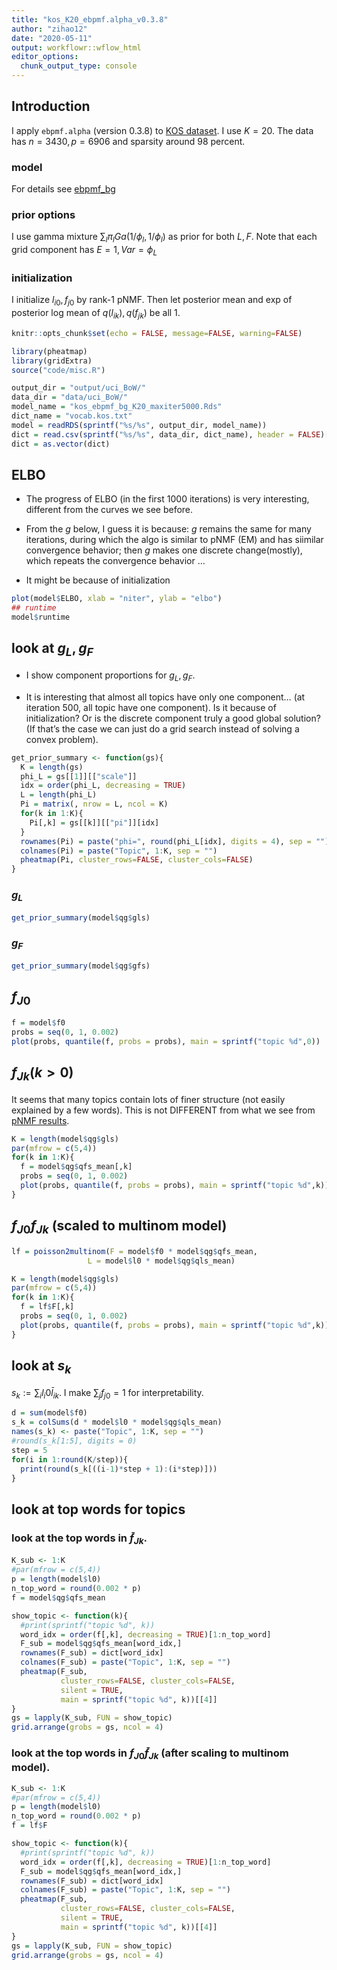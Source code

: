 ```yaml
---
title: "kos_K20_ebpmf.alpha_v0.3.8"
author: "zihao12"
date: "2020-05-11"
output: workflowr::wflow_html
editor_options:
  chunk_output_type: console
---
```


## Introduction
I apply `ebpmf.alpha` (version 0.3.8) to [KOS dataset](http://archive.ics.uci.edu/ml/machine-learning-databases/bag-of-words/). I use $K = 20$. The data has $n = 3430,p = 6906$ and sparsity around $98$ percent. 

### model
\begin{align}
    & X_{ij} = \sum_k Z_{ijk}\\
    & Z_{ijk} \sim Pois(l_{i0} f_{j0} l_{ik} f_{jk})\\
    & l_{ik} \sim g_{L, k}(.), f_{jk} \sim g_{F, k}(.) 
\end{align}
For details see [ebpmf_bg](https://github.com/stephenslab/ebpmf.alpha/blob/master/derivations/ebpmf_bg.pdf)

### prior options
I use gamma mixture $\sum_l \pi_{l} Ga(1/\phi_l, 1/\phi_l)$ as prior for both $L, F$.  Note that each grid component has $E = 1, Var = \phi_L$

### initialization
I initialize $l_{i0}, f_{j0}$ by rank-1 pNMF. Then let posterior mean and exp of posterior log mean of $q(l_{ik}), q(f_{jk})$ be all 1. 

```r
knitr::opts_chunk$set(echo = FALSE, message=FALSE, warning=FALSE)
```


```r
library(pheatmap)
library(gridExtra)
source("code/misc.R")

output_dir = "output/uci_BoW/"
data_dir = "data/uci_BoW/"
model_name = "kos_ebpmf_bg_K20_maxiter5000.Rds"
dict_name = "vocab.kos.txt"
model = readRDS(sprintf("%s/%s", output_dir, model_name))
dict = read.csv(sprintf("%s/%s", data_dir, dict_name), header = FALSE)[,1]
dict = as.vector(dict)
```

## ELBO

* The progress of ELBO (in the first 1000 iterations) is very interesting, different from the curves we see before. \

* From the $g$ below, I guess it is because: $g$ remains the same for many iterations, during which the algo is similar to pNMF (EM) and has siimilar convergence behavior; then $g$ makes one discrete change(mostly), which repeats the convergence behavior ...\

* It might be because of initialization
```r
plot(model$ELBO, xlab = "niter", ylab = "elbo")
## runtime
model$runtime
```

## look at $g_L, g_F$

* I show component proportions for $g_L, g_F$. \

*  It is interesting that almost all topics have only one component... (at iteration 500, all topic have one component). Is it because of initialization? Or is the discrete component truly a good global solution? (If that's the case we can just do a grid search instead of solving a convex problem). 
```r
get_prior_summary <- function(gs){
  K = length(gs)
  phi_L = gs[[1]][["scale"]]
  idx = order(phi_L, decreasing = TRUE)
  L = length(phi_L)
  Pi = matrix(, nrow = L, ncol = K)
  for(k in 1:K){
    Pi[,k] = gs[[k]][["pi"]][idx]
  }
  rownames(Pi) = paste("phi=", round(phi_L[idx], digits = 4), sep = "")
  colnames(Pi) = paste("Topic", 1:K, sep = "")
  pheatmap(Pi, cluster_rows=FALSE, cluster_cols=FALSE)
}
```

### $g_L$
```r
get_prior_summary(model$qg$gls)
```

### $g_F$
```r
get_prior_summary(model$qg$gfs)
```



## $f_{J0}$
```r
f = model$f0
probs = seq(0, 1, 0.002)
plot(probs, quantile(f, probs = probs), main = sprintf("topic %d",0))
```



## $f_{Jk} (k > 0)$ 
It seems that many topics contain lots of finer structure (not easily explained by a few words). This is not DIFFERENT from what we see from [pNMF results](https://zihao12.github.io/ebpmf_demo/applications_kos.html#look_at_the_meaning_of_each_topic). 

```r
K = length(model$qg$gls)
par(mfrow = c(5,4))
for(k in 1:K){
  f = model$qg$qfs_mean[,k]
  probs = seq(0, 1, 0.002)
  plot(probs, quantile(f, probs = probs), main = sprintf("topic %d",k))
}
```


## $f_{J0} f_{Jk}$ (scaled to multinom model)
```r
lf = poisson2multinom(F = model$f0 * model$qg$qfs_mean,
                 L = model$l0 * model$qg$qls_mean)

K = length(model$qg$gls)
par(mfrow = c(5,4))
for(k in 1:K){
  f = lf$F[,k]
  probs = seq(0, 1, 0.002)
  plot(probs, quantile(f, probs = probs), main = sprintf("topic %d",k))
}
```

## look at $s_k$
$s_k := \sum_i l_i0 \bar{l}_{ik}$. I make $\sum_j f_{j0} = 1$ for interpretability. 
```r
d = sum(model$f0)
s_k = colSums(d * model$l0 * model$qg$qls_mean)
names(s_k) <- paste("Topic", 1:K, sep = "")
#round(s_k[1:5], digits = 0)
step = 5
for(i in 1:round(K/step)){
  print(round(s_k[((i-1)*step + 1):(i*step)]))
}
```


## look at top words for topics

### look at the top words in $\bar{f}_{Jk}$. 
```r
K_sub <- 1:K
#par(mfrow = c(5,4))
p = length(model$l0)
n_top_word = round(0.002 * p)
f = model$qg$qfs_mean

show_topic <- function(k){
  #print(sprintf("topic %d", k))
  word_idx = order(f[,k], decreasing = TRUE)[1:n_top_word]
  F_sub = model$qg$qfs_mean[word_idx,]
  rownames(F_sub) = dict[word_idx]
  colnames(F_sub) = paste("Topic", 1:K, sep = "")
  pheatmap(F_sub, 
           cluster_rows=FALSE, cluster_cols=FALSE,
           silent = TRUE, 
           main = sprintf("topic %d", k))[[4]]
}
gs = lapply(K_sub, FUN = show_topic)
grid.arrange(grobs = gs, ncol = 4)
```

### look at the top words in $f_{J0}\bar{f}_{Jk}$ (after scaling to multinom model). 
```r
K_sub <- 1:K
#par(mfrow = c(5,4))
p = length(model$l0)
n_top_word = round(0.002 * p)
f = lf$F

show_topic <- function(k){
  #print(sprintf("topic %d", k))
  word_idx = order(f[,k], decreasing = TRUE)[1:n_top_word]
  F_sub = model$qg$qfs_mean[word_idx,]
  rownames(F_sub) = dict[word_idx]
  colnames(F_sub) = paste("Topic", 1:K, sep = "")
  pheatmap(F_sub, 
           cluster_rows=FALSE, cluster_cols=FALSE,
           silent = TRUE, 
           main = sprintf("topic %d", k))[[4]]
}
gs = lapply(K_sub, FUN = show_topic)
grid.arrange(grobs = gs, ncol = 4)
```
